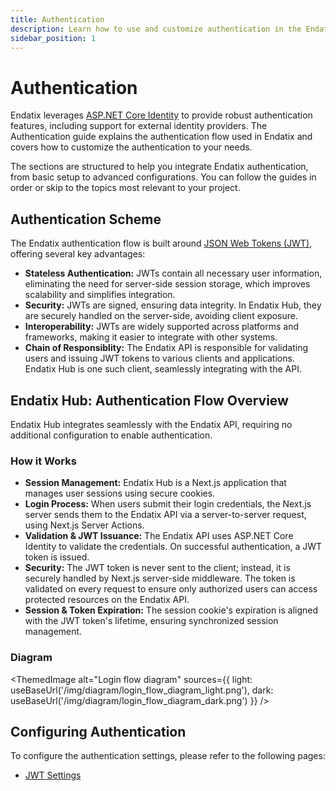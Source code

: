 ```yaml
---
title: Authentication
description: Learn how to use and customize authentication in the Endatix powered form-centric applications
sidebar_position: 1
---
```


# Authentication

Endatix leverages [ASP.NET Core Identity](https://learn.microsoft.com/en-us/aspnet/core/security/authentication/identity) to provide robust authentication features, including support for external identity providers. The Authentication guide explains the authentication flow used in Endatix and covers how to customize the authentication to your needs.

The sections are structured to help you integrate Endatix authentication, from basic setup to advanced configurations. You can follow the guides in order or skip to the topics most relevant to your project.

## Authentication Scheme

The Endatix authentication flow is built around [JSON Web Tokens (JWT)](https://jwt.io/introduction), offering several key advantages:

* **Stateless Authentication:** JWTs contain all necessary user information, eliminating the need for server-side session storage, which improves scalability and simplifies integration.
* **Security:** JWTs are signed, ensuring data integrity. In Endatix Hub, they are securely handled on the server-side, avoiding client exposure.
* **Interoperability:** JWTs are widely supported across platforms and frameworks, making it easier to integrate with other systems.
* **Chain of Responsiblity:** The Endatix API is responsible for validating users and issuing JWT tokens to various clients and applications. Endatix Hub is one such client, seamlessly integrating with the API.

## Endatix Hub: Authentication Flow Overview

Endatix Hub integrates seamlessly with the Endatix API, requiring no additional configuration to enable authentication.

### How it Works
- **Session Management:** Endatix Hub is a Next.js application that manages user sessions using secure cookies.
- **Login Process:** When users submit their login credentials, the Next.js server sends them to the Endatix API via a server-to-server request, using Next.js Server Actions.
- **Validation & JWT Issuance:** The Endatix API uses ASP.NET Core Identity to validate the credentials. On successful authentication, a JWT token is issued.
- **Security:** The JWT token is never sent to the client; instead, it is securely handled by Next.js server-side middleware. The token is validated on every request to ensure only authorized users can access protected resources on the Endatix API.
- **Session & Token Expiration:** The session cookie's expiration is aligned with the JWT token's lifetime, ensuring synchronized session management.

### Diagram

<ThemedImage
  alt="Login flow diagram"
  sources={{
    light: useBaseUrl('/img/diagram/login_flow_diagram_light.png'),
    dark: useBaseUrl('/img/diagram/login_flow_diagram_dark.png')
  }}
/>

## Configuring Authentication

To configure the authentication settings, please refer to the following pages:
- [JWT Settings](/settings/jwt-settings.md)

